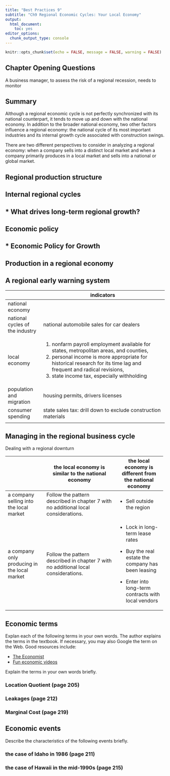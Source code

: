 ```yaml
---
title: "Best Practices 9"
subtitle: "Ch9 Regional Economic Cycles: Your Local Economy"
output: 
  html_document: 
    toc: yes
editor_options: 
  chunk_output_type: console
---
```


```r
knitr::opts_chunk$set(echo = FALSE, message = FALSE, warning = FALSE)

```

## Chapter Opening Questions

A business manager, to assess the risk of a regional recession, needs to monitor

## Summary

Although a regional economic cycle is not perfectly synchronized with its national counterpart, it tends to move up and down with the national economy. In addition to the broader national economy, two other factors influence a regional economy: the national cycle of its most important industries and its internal growth cycle associated with construction swings.

There are two different perspectives to consider in analyzing a regional economy: when a company sells into a distinct local market and when a company primarily produces in a local market and sells into a national or global market.

## Regional production structure

## Internal regional cycles

## \* What drives long-term regional growth?

## Economic policy

## \* Economic Policy for Growth

## Production in a regional economy

## A regional early warning system

+---------------------------------+----------------------------------------------------------------------------------------------------------------------+
|                                 | indicators                                                                                                           |
+=================================+======================================================================================================================+
| national economy                |                                                                                                                      |
+---------------------------------+----------------------------------------------------------------------------------------------------------------------+
| national cycles of the industry | national automobile sales for car dealers                                                                            |
+---------------------------------+----------------------------------------------------------------------------------------------------------------------+
| local economy                   | 1.  nonfarm payroll employment available for states, metropolitan areas, and counties,                               |
|                                 | 2.  personal income is more appropriate for historical research for its time lag and frequent and radical revisions, |
|                                 | 3.  state income tax, especially withholding                                                                         |
+---------------------------------+----------------------------------------------------------------------------------------------------------------------+
| population and migration        | housing permits, drivers licenses                                                                                    |
+---------------------------------+----------------------------------------------------------------------------------------------------------------------+
| consumer spending               | state sales tax: drill down to exclude construction materials                                                        |
+---------------------------------+----------------------------------------------------------------------------------------------------------------------+
|                                 |                                                                                                                      |
+---------------------------------+----------------------------------------------------------------------------------------------------------------------+

## Managing in the regional business cycle

Dealing with a regional downturn

+----------------------------------------------+------------------------------------------------------------------------------------+----------------------------------------------------------+
|                                              | the local economy is similar to the national economy                               | the local economy is different from the national economy |
+==============================================+====================================================================================+==========================================================+
| a company selling into the local market      | Follow the pattern described in chapter 7 with no additional local considerations. | -   Sell outside the region                              |
+----------------------------------------------+------------------------------------------------------------------------------------+----------------------------------------------------------+
| a company only producing in the local market | Follow the pattern described in chapter 7 with no additional local considerations. | -   Lock in long-term lease rates                        |
|                                              |                                                                                    |                                                          |
|                                              |                                                                                    | -   Buy the real estate the company has been leasing     |
|                                              |                                                                                    |                                                          |
|                                              |                                                                                    | -   Enter into long-term contracts with local vendors    |
+----------------------------------------------+------------------------------------------------------------------------------------+----------------------------------------------------------+

## 

## Economic terms

Explan each of the following terms in your own words. The author explains the terms in the textbook. If necessary, you may also Google the term on the Web. Good resources include:

-   [The Economist](https://www.economist.com/economics-a-to-z?utm_medium=cpc.adword.pd&utm_source=google&utm_campaign=a.22brand_pmax&utm_content=conversion.direct-response.anonymous&gclid=Cj0KCQjwjvaYBhDlARIsAO8PkE2IxWRvG7BsEouDDKf1eZNsf2pkf-LVH0DpiNau-Yoa97rLRqujj_YaAvDCEALw_wcB&gclsrc=aw.ds)
-   [Fun economic videos](https://www.youtube.com/user/mjmfoodie)

Explain the terms in your own words briefly.

### Location Quotient (page 205)

### Leakages (page 212)

### Marginal Cost (page 219)

## Economic events

Describe the characteristics of the following events briefly.

### the case of Idaho in 1986 (page 211)

### the case of Hawaii in the mid-1990s (page 215)
